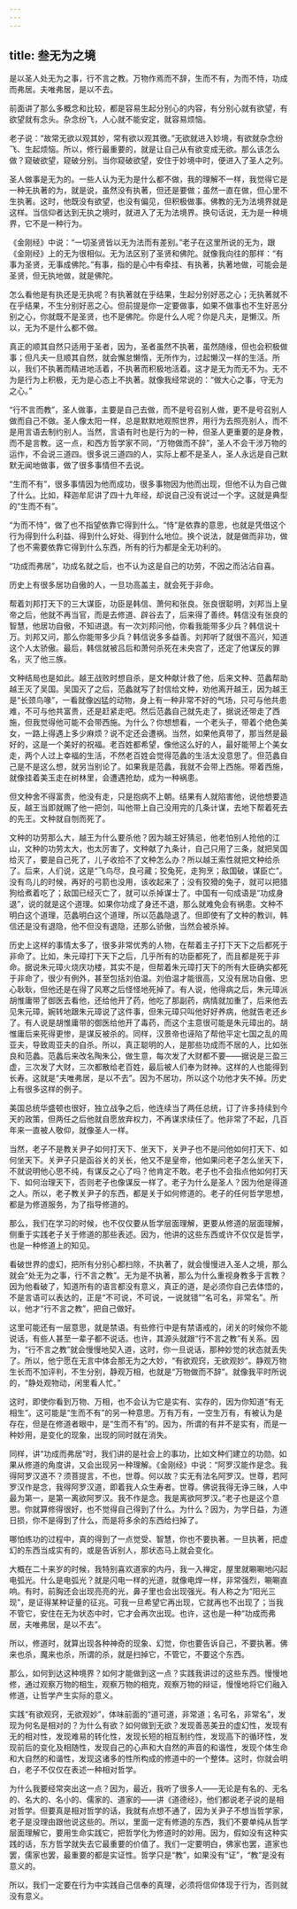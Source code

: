```yaml
---
---
---
```

title: 叁无为之境
---




是以圣人处无为之事，行不言之教。万物作焉而不辞，生而不有，为而不恃，功成而弗居。夫唯弗居，是以不去。

前面讲了那么多概念和比较，都是容易生起分别心的内容，有分别心就有欲望，有欲望就有念头。杂念纷飞，人心就不能安定，就容易烦恼。

老子说：“故常无欲以观其妙，常有欲以观其徼。”无欲就进入妙境，有欲就杂念纷飞、生起烦恼。所以，修行最重要的，就是让自己从有欲变成无欲。那么该怎么做？窥破欲望，窥破分别。当你窥破欲望，安住于妙境中时，便进入了圣人之列。

圣人做事是无为的。一些人认为无为是什么都不做，我的理解不一样，我觉得它是一种无执著的为，就是说，虽然没有执著，但还是要做；虽然一直在做，但心里不生执著。这时，他既没有欲望，也没有偏见，但积极做事。佛教的无为法境界就是这样。当信仰者达到无执之境时，就进入了无为法境界。换句话说，无为是一种境界，它不是一种行为。

《金刚经》中说：“一切圣贤皆以无为法而有差别。”老子在这里所说的无为，跟《金刚经》上的无为很相似。无为法区别了圣贤和佛陀。就像我向往的那样：“有事为圣贤，无事成佛陀。”有事，指的是心中有牵挂、有执著，执著地做，可能会是圣贤，但无执地做，就是佛陀。

怎么看他是有执还是无执呢？有执著就在乎结果，生起分别好恶之心；无执著就不在乎结果，不生分别好恶之心。但前提是你一定要做事，如果不做事也不生好恶分别之心，你就既不是圣贤，也不是佛陀。你是什么人呢？你是凡夫，是懒汉。所以，无为不是什么都不做。

真正的顺其自然只适用于圣者，因为，圣者虽然不执著，虽然随缘，但也会积极做事；但凡夫一旦顺其自然，就会懈怠懒惰，无所作为，过起懒汉一样的生活。所以，我们不执著而精进地活着，不执著而积极地活着。这才是无为而无不为。无不为是行为上积极，无为是心态上不执著。就像我经常说的：“做大心之事，守无为之心。”

“行不言而教”，圣人做事，主要是自己去做，而不是号召别人做，更不是号召别人做而自己不做。圣人像太阳一样，总是默默地观照世界，用行为去照亮别人，而不是用言语去制约别人。当然，言语有时也是行为的一种，但圣人更重要的是身教，而不是言教。这一点，和西方哲学家不同，“万物做而不辞”，圣人不会干涉万物的运作，不会说三道四。很多说三道四的人，实际上都不是圣人，圣人永远是自己默默无闻地做事，做了很多事情但不去说。

“生而不有”，很多事情因为他而成功，很多事物因为他而出现，但他不认为自己做了什么。比如，释迦牟尼讲了四十九年经，却说自己没有说过一个字。这就是典型的“生而不有”。

“为而不恃”，做了也不指望依靠它得到什么。“恃”是依靠的意思，也就是凭借这个行为得到什么利益、得到什么好处、得到什么地位。换个说法，就是做而非功，做了也不需要依靠它得到什么东西，所有的行为都是全无功利的。

“功成而弗居”，功成名就之后，也不认为这是自己的功劳，不因之而沾沾自喜。

历史上有很多居功自傲的人，一旦功高盖主，就会死于非命。

帮着刘邦打天下的三大谋臣，功臣是韩信、萧何和张良。张良很聪明，刘邦当上皇帝之后，他就不再当官，而是去修道、辟谷去了，后来得了善终。韩信没有张良的智慧，他居功自傲，不知进退。有一次刘邦问他，你看我能带多少兵？韩信说十万。刘邦又问，那么你能带多少兵？韩信说多多益善。刘邦听了就很不高兴，知道这个人太骄傲。最后，韩信就被吕后和萧何杀死在未央宫了，还定了他谋反的罪名，灭了他三族。

文种结局也是如此。越王战败时想自杀，是文种献计救了他，后来文种、范蠡帮助越王灭了吴国。吴国灭了之后，范蠡就写了封信给文种，劝他离开越王，因为越王是“长颈鸟喙”，一看就像凶猛的动物，身上有一种非常不好的气场，只可与他共患难，不可与他共富贵，还是赶紧走吧。然后范蠡自己就先走了，据说还带走了西施，但我觉得他可能不会带西施。为什么？你想想看，一个老头子，带着个绝色美女，一路上得遇上多少麻烦？说不定还会遭祸。当然，如果他真带了，那当然是最好的，这是一个美好的祝福。老百姓都希望，像他这么好的人，最好能带上个美女走，两个人过上幸福的生活，不然老百姓会觉得范蠡的生活太没意思了。但范蠡自己是不是这么想，就另当别论了。如果我是范蠡，我就不会带上西施。带着西施，就像挂着美玉走在树林里，会遭遇抢劫，成为一种祸患。

但文种舍不得富贵，他没有走，只是抱病不上朝。结果有人就陷害他，说他想要造反，越王当即就赐了他一把剑，叫他带上自己没用完的几条计谋，去地下帮着死去的先王。文种就自刎而死了。

文种的功劳那么大，越王为什么要杀他？因为越王好猜忌，他老怕别人抢他的江山，文种的功劳太大，也太厉害了，文种献了九条计，自己只用了三条，就把吴国给灭了，要是自己死了，儿子收拾不了文种怎么办？所以越王索性就把文种给杀了。后来，人们说，这是“飞鸟尽，良弓藏；狡兔死，走狗烹；敌国破，谋臣亡”。没有鸟儿的时候，再好的弓箭也没用，该收起来了；没有狡猾的兔子，就可以把猎狗给煮着吃了；敌国已经灭亡了，就可以杀掉谋士了。中国有一句成语是“功成身退”，说的就是这个道理。如果你功成了身还不退，那么就难免会有祸患。文种不明白这个道理，范蠡明白这个道理，所以范蠡隐退了。但即使有了文种的教训，韩信还是没有退隐，他不但没有退隐，还那么骄傲，当然会被杀掉。

历史上这样的事情太多了，很多非常优秀的人物，在帮着主子打下天下之后都死于非命了。比如，朱元璋打下天下之后，几乎所有的功臣都死了，而且都是死于非命。据说朱元璋火烧庆功楼，其实不是，但帮着朱元璋打天下的所有大臣确实都死于非命了，很少有例外，甚至包括刘伯温。刘伯温才能很高，又没有居功自傲、忠心耿耿，但他还是在得了风寒之后怪怪地死掉了。有人说，他得病之后，朱元璋派胡惟庸带了御医去看他，还给他开了药，他吃了那副药，病情就加重了，后来他去见朱元璋，婉转地跟朱元璋说了这件事，但朱元璋只叫他好好养病，他就告老还乡了。有人说是胡惟庸带的御医给他开了毒药，而这个主意很可能是朱元璋出的。胡惟庸后来死得更惨，是谋反被杀的。同样，汉景帝也诬陷了帮他平定七国之乱的周亚夫，导致周亚夫的自杀。所以，真正聪明的人，是那些功成而不居的人，比如张良和范蠡。范蠡后来改名陶朱公，做生意，每次发了大财都不要——据说是三盈三虚，三次发了大财，三次都散给老百姓，最后被人们奉为财神。这样的人也能得到长寿。这就是“夫唯弗居，是以不去”。因为不居功，所以这个功他才失不掉。历史上有很多这样的例子。

美国总统华盛顿也很好，独立战争之后，他连续当了两任总统，订了许多持续到今天的政策，但两任之后他就自愿放弃权力，不再谋求续任了。他非常了不起，几百年来一直被人敬仰，就像圣人一样。

当然，老子不是教关尹子如何打天下、坐天下，关尹子也不是问他如何打天下、如何坐天下。关尹子只是函谷关的关长，他又不是皇帝，他如果问老子怎么坐天下，不就说明他心思不纯，有谋反之心了吗？他肯定不敢。老子也不会指点他如何打天下、如何治理天下，否则老子也像谋反一样了。老子为什么是圣人？因为他是得道之人。所以，老子教关尹子的东西，都是关于如何修道的。老子的任何哲学思想，都是为修道服务，为了指导修道的。

那么，我们在学习的时候，也不仅仅要从哲学层面理解，更要从修道的层面理解，侧重于实践老子关于修道的那些表述。因为，他讲的这些东西或许不仅仅是哲学，也是一种修道上的知见。

看破世界的虚幻，把所有分别心都扫除，不执著了，就会慢慢进入圣人之境，那么就会“处无为之事，行不言之教”。无为是不执著，那么为什么重视身教多于言教？因为他看破了，知道所有的语言都没有意义，真正的道，是必须你自己去体悟的，不是言语可以表达的，正是“不可说，不可说，一说就错”“名可名，非常名”。所以，他才“行不言之教”，把自己做好。

这里可能还有一层意思，就是禁语。有些修行中是有禁语戒的，闭关的时候你不能说话，有些人甚至一辈子都不说话。也许，其源头就跟“行不言之教”有关系。因为，“行不言之教”就会慢慢地契入道，这时，你一旦说话，那种妙觉的状态就丢失了。所以，他宁愿在无言中体会那无为之大妙，“有欲观窍，无欲观妙”。静观万物生长而不加评判，不生分别，静观万相，也就是“万物做而不辞”。就像我平时所说的，“静处观物动，闲里看人忙。”

这时，即使你看到万物、万相，也不会认为它是实有、实存的，因为你知道“有无相生”。这可能是“生而不有”的另一种意思。万有万有，一空生万有，有被认为是存在，但是在修道者眼中，是“生而不有”的。因为，所谓的有并不是实有，而是一种妙用，是变化的现象，出现的同时就在消失。

同样，讲“功成而弗居”时，我们讲的是社会上的事功，比如文种们建立的功勋。如果从修道的角度讲，又会出现另一种理解。《金刚经》中说：“阿罗汉能作是念。我得阿罗汉道不？须菩提言，不也，世尊。何以故？实无有法名阿罗汉。世尊，若阿罗汉作是念，我得阿罗汉道，即着我人众生寿者。世尊。佛说我得无诤三昧，人中最为第一，是第一离欲阿罗汉。我不作是念。我是离欲阿罗汉。”老子也是这个意思。你就算修得很好，也不觉得自己得到了什么。为什么？因为，为学日益，为道日损，你不是得到了什么，而是将多余的东西给扫掉了。

哪怕练功的过程中，真的得到了一点觉受、智慧，你也不要执著。一旦执著，把虚幻的东西当成实有的，或是告诉别人，那状态马上就会变化。

大概在二十来岁的时候，我特别喜欢道家的内丹，我一入禅定，屋里就唰唰地闪起电弧光。什么是电弧光？就是闪电一样的光道，就像电焊一样，非常强烈，唰唰直响。有时，前胸还会出现亮亮的光，鼻子里也会出现强光。有人称之为“阳光三现”，是证得某种证量的征兆。可我一旦希望它再出现，它就再也不出现了；当我不管它，安住在无为状态中时，它才会再次出现。也许，这也是一种“功成而弗居，夫唯弗居，是以不去”。

所以，修道时，就算出现各种神奇的现象、幻觉，你也要告诉自己，不要执著。佛来也杀，魔来也杀，所谓的杀，就是扫掉它，不管它，不要这个东西。

那么，如何到达这种境界？如何才能做到这一点？实践我讲过的这些东西。慢慢地修，通过观察万物的相生，观察万物的相克，观察万物的辩证，慢慢地将它们融入修道，让哲学产生实际的意义。

实践“有欲观窍，无欲观妙”，体味前面的“道可道，非常道；名可名，非常名”，发现为何名是相对的？为什么有欲？如何做到无欲？发现善恶美丑的虚幻性，发现有无的相对性，发现难易的转化性，发现长短的相互制约性，发现高下的循环性，发现前后的变化及相随性，发现自己的心声和大自然的声音的和谐性，发现个体生命和大自然的和谐性，发现这诸多的性所构成的修道中的一个整体。这时，你就会明白，老子不仅仅在表述一种相对哲学。

为什么我要经常突出这一点？因为，最近，我听了很多人——无论是有名的、无名的、名大的、名小的、儒家的、道家的——讲《道德经》，他们都说老子说的是相对哲学。但要真是相对哲学的话，我就有点想不通了，因为关尹子不想当哲学家，老子是没理由跟他说这些的。所以，里面一定有修道的东西，我们不要单纯从哲学层面理解它，要用生命实践它，把哲学化为修道时的妙用。因为，假如没有这种实践的话，东方哲学就失去它最重要的价值了。我们一定要明白，佛家也罢，道家也罢，儒家也罢，最重要的都是实证性。哲学只是“教”，如果没有“证”，“教”是没有意义的。

所以，我们一定要在行为中实践自己信奉的真理，必须将信仰体现于行为，否则就没有意义。